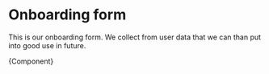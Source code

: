 
<Meta title="Modules/Onboarding form" component={OnboardingForm} />

# Onboarding form

This is our onboarding form. We collect from user data that we can than put into good use in future.


<Canvas>
  <Story name="Onboarding form">{Component}</Story>
</Canvas>
